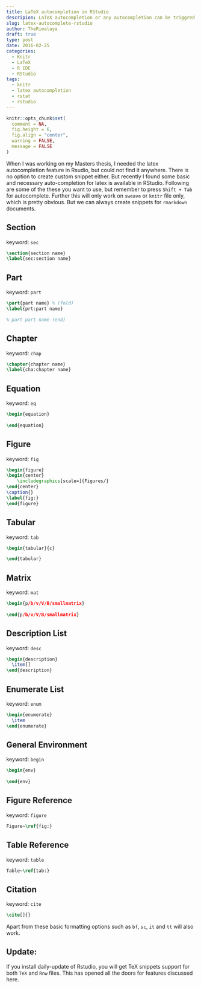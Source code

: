 ```yaml
---
title: LaTeX autocompletion in RStudio
descripion: LaTeX autocompletion or any autocompletion can be triggred in RStudio
slug: latex-autocomplete-rstudio
author: TheRimalaya
draft: true
type: post
date: 2016-02-25
categories:
  - Knitr
  - LaTeX
  - R IDE
  - RStudio
tags:
  - knitr
  - latex autocompletion
  - rstat
  - rstudio
---
```



```r
knitr::opts_chunk$set(
  comment = NA,
  fig.height = 6,
  fig.align = "center",
  warning = FALSE, 
  message = FALSE
)
```


When I was working on my Masters thesis, I needed the latex autocompletion feature in Rsudio, but could not find it anywhere. There is no option to create custom snippet either. But recently I found some basic and necessary auto-completion for latex is available in RStudio. Following are some of the these you want to use, but remember to press `Shift + Tab` for autocomplete. Further this will only work on `sweave` or `knitr` file only, which is pretty obvious. But we can always create snippets for `rmarkdown` documents.

## Section {.keyword-title} 
<p id = "tex-keyword">keyword: `sec`</p>

```tex
\section{section name}
\label{sec:section name}
``` 

## Part  {.keyword-title} 
<p id = "tex-keyword">keyword: `part`</p>

```tex
\part{part name} % (fold)
\label{prt:part name}

% part part name (end) 
``` 

## Chapter  {.keyword-title} 
<p id = "tex-keyword">keyword: `chap`</p>

```tex
\chapter{chapter name}
\label{cha:chapter name}
``` 

## Equation  {.keyword-title} 
<p id = "tex-keyword">keyword: `eq`</p>

```tex
\begin{equation}
  
\end{equation}
``` 

## Figure  {.keyword-title} 
<p id = "tex-keyword">keyword: `fig`</p>

```tex
\begin{figure}
\begin{center}
    \includegraphics[scale=]{Figures/}
\end{center}
\caption{}
\label{fig:}
\end{figure}
``` 

## Tabular  {.keyword-title} 
<p id = "tex-keyword">keyword: `tab`</p>

```tex
\begin{tabular}{c}

\end{tabular}
``` 

## Matrix  {.keyword-title} 
<p id = "tex-keyword">keyword: `mat`</p>

```tex
\begin{p/b/v/V/B/smallmatrix}
  
\end{p/b/v/V/B/smallmatrix}
``` 

## Description List  {.keyword-title} 
<p id = "tex-keyword">keyword: `desc`</p>

```tex
\begin{description}
  \item[] 
\end{description}
``` 

## Enumerate List  {.keyword-title} 
<p id = "tex-keyword">keyword: `enum`</p>

```tex
\begin{enumerate}
  \item 
\end{enumerate}
``` 

## General Environment  {.keyword-title} 
<p id = "tex-keyword">keyword: `begin`</p>

```tex
\begin{env}
  
\end{env}
``` 

## Figure Reference  {.keyword-title} 
<p id = "tex-keyword">keyword: `figure`</p>

```tex
Figure~\ref{fig:}
``` 

## Table Reference  {.keyword-title} 
<p id = "tex-keyword">keyword: `table`</p>

```tex
Table~\ref{tab:}
``` 

## Citation  {.keyword-title} 
<p id = "tex-keyword">keyword: `cite`</p>

```tex
\cite[]{}
``` 

Apart from these basic formatting options such as `bf`, `sc`, `it` and `tt` will also work.

## Update:
If you install daily-update of Rstudio, you will get TeX snippets support for both `TeX` and `Rnw` files. This has opened all the doors for features discussed here.
